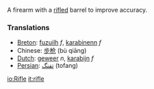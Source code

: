 A firearm with a [[rifled]] barrel to improve accuracy.

===Translations===
*[[Breton]]: [[fuzuilh]] ''f'', [[karabinenn]] ''f''
*Chinese: [[步枪]] (bù qiāng)
*[[Dutch]]: [[geweer]] ''n'', [[karabijn]] ''f''
*[[Persian]]: [[تفنگ]] (tofang)

[[io:Rifle]]
[[it:rifle]]